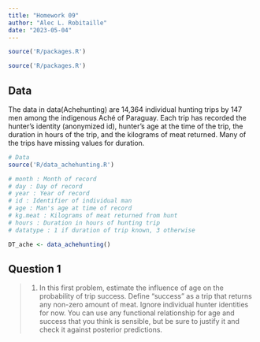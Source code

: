 ```yaml
---
title: "Homework 09"
author: "Alec L. Robitaille"
date: "2023-05-04"
---
```


```r
source('R/packages.R')
```

```r
source('R/packages.R')
```


## Data 

The data in data(Achehunting) are 14,364 individual hunting trips by 147 men
among the indigenous Aché of Paraguay. Each trip has recorded the hunter’s identity
(anonymized id), hunter’s age at the time of the trip, the duration in hours of the
trip, and the kilograms of meat returned. Many of the trips have missing values for
duration.

```r
# Data
source('R/data_achehunting.R')

# month : Month of record
# day : Day of record
# year : Year of record
# id : Identifier of individual man
# age : Man's age at time of record
# kg.meat : Kilograms of meat returned from hunt
# hours : Duration in hours of hunting trip
# datatype : 1 if duration of trip known, 3 otherwise

DT_ache <- data_achehunting()
```



## Question 1

> 1. In this first problem, estimate the influence of age on the probability of trip success. Define “success” as a trip that returns any non-zero amount of meat. Ignore
individual hunter identities for now. You can use any functional relationship for age
and success that you think is sensible, but be sure to justify it and check it against
posterior predictions.


